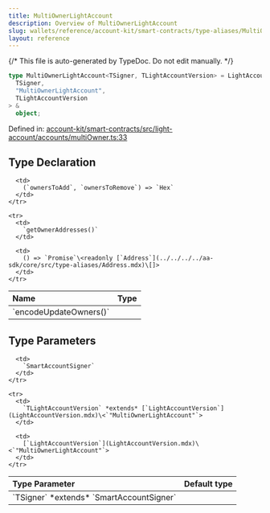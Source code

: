 ```yaml
---
title: MultiOwnerLightAccount
description: Overview of MultiOwnerLightAccount
slug: wallets/reference/account-kit/smart-contracts/type-aliases/MultiOwnerLightAccount
layout: reference
---
```


{/* This file is auto-generated by TypeDoc. Do not edit manually. */}

```ts
type MultiOwnerLightAccount<TSigner, TLightAccountVersion> = LightAccountBase<
  TSigner,
  "MultiOwnerLightAccount",
  TLightAccountVersion
> &
  object;
```

Defined in: [account-kit/smart-contracts/src/light-account/accounts/multiOwner.ts:33](https://github.com/alchemyplatform/aa-sdk/blob/c1a84188d03473acac2fdb49fb7cd7fdba73169b/account-kit/smart-contracts/src/light-account/accounts/multiOwner.ts#L33)

## Type Declaration

<table>
  <thead>
    <tr>
      <th align="left">Name</th>
      <th align="left">Type</th>
    </tr>
  </thead>

  <tbody>
    <tr>
      <td>
        `encodeUpdateOwners()`
      </td>

      <td>
        (`ownersToAdd`, `ownersToRemove`) => `Hex`
      </td>
    </tr>

    <tr>
      <td>
        `getOwnerAddresses()`
      </td>

      <td>
        () => `Promise`\<readonly [`Address`](../../../../aa-sdk/core/src/type-aliases/Address.mdx)\[]>
      </td>
    </tr>

  </tbody>
</table>

## Type Parameters

<table>
  <thead>
    <tr>
      <th align="left">Type Parameter</th>
      <th align="left">Default type</th>
    </tr>
  </thead>

  <tbody>
    <tr>
      <td>
        `TSigner` *extends* `SmartAccountSigner`
      </td>

      <td>
        `SmartAccountSigner`
      </td>
    </tr>

    <tr>
      <td>
        `TLightAccountVersion` *extends* [`LightAccountVersion`](LightAccountVersion.mdx)\<`"MultiOwnerLightAccount"`>
      </td>

      <td>
        [`LightAccountVersion`](LightAccountVersion.mdx)\<`"MultiOwnerLightAccount"`>
      </td>
    </tr>

  </tbody>
</table>
